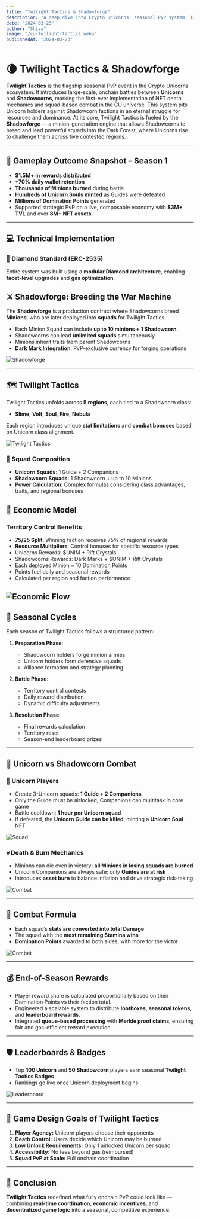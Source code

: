```yaml
---
title: "Twilight Tactics & Shadowforge"
description: "A deep dive into Crypto Unicorns' seasonal PvP system, Twilight Tactics, and the mechanics behind Shadowforge-driven minion warfare."
date: "2024-03-23"
author: "Shiva"
image: "/cu-twilight-tactics.webp"
publishedAt: "2024-03-23"
---
```


# 🌘 Twilight Tactics & Shadowforge

**Twilight Tactics** is the flagship seasonal PvP event in the Crypto Unicorns ecosystem. It introduces large-scale, onchain battles between **Unicorns** and **Shadowcorns**, marking the first-ever implementation of NFT death mechanics and squad-based combat in the CU universe.
This system pits Unicorn holders against Shadowcorn factions in an eternal struggle for resources and dominance.
At its core, Twilight Tactics is fueled by the **Shadowforge** — a minion-generation engine that allows Shadowcorns to breed and lead powerful squads into the Dark Forest, where Unicorns rise to challenge them across five contested regions.

---


## 🚀 Gameplay Outcome Snapshot – Season 1

- **$1.5M+ in rewards distributed**
- **+70% daily wallet retention**
- **Thousands of Minions burned** during battle
- **Hundreds of Unicorn Souls minted** as Guides were defeated
- **Millions of Domination Points** generated
- Supported strategic PvP on a live, composable economy with **$3M+ TVL** and over **8M+ NFT assets**.

---

## 💻 Technical Implementation

### 🔧 Diamond Standard (ERC-2535)
Entire system was built using a **modular Diamond architecture**, enabling **facet-level upgrades** and **gas optimization**.  


## ⚔️ Shadowforge: Breeding the War Machine

The **Shadowforge** is a production contract where Shadowcorns breed **Minions**, who are later deployed into **squads** for Twilight Tactics.

- Each Minion Squad can include **up to 10 minions + 1 Shadowcorn**.
- Shadowcorns can lead **unlimited squads** simultaneously.
- Minions inherit traits from parent Shadowcorns
- **Dark Mark Integration**: PvP-exclusive currency for forging operations

![Shadowforge](/cu-shadowforge.jpg)

---

## 🗺️ Twilight Tactics

Twilight Tactics unfolds across **5 regions**, each tied to a Shadowcorn class:

- **Slime**, **Volt**, **Soul**, **Fire**, **Nebula**

Each region introduces unique **stat limitations** and **combat bonuses** based on Unicorn class alignment.

![Twilight Tactics](/cu-twilight-tactics.webp)

### 🧠 Squad Composition
- **Unicorn Squads**: 1 Guide + 2 Companions
- **Shadowcorn Squads**: 1 Shadowcorn + up to 10 Minions
- **Power Calculation**: Complex formulas considering class advantages, traits, and regional bonuses

## 💎 Economic Model

### Territory Control Benefits
- **75/25 Split**: Winning faction receives 75% of regional rewards
- **Resource Multipliers**: Control bonuses for specific resource types
- Unicorns Rewards: $UNIM + Rift Crystals
- Shadowcorns Rewards: Dark Marks + $UNIM + Rift Crystals
- Each deployed Minion = 10 Domination Points
- Points fuel daily and seasonal rewards
- Calculated per region and faction performance

![Economic Flow](/cu-twilight-bonus.webp)
---

## 🔄 Seasonal Cycles

Each season of Twilight Tactics follows a structured pattern:

1. **Preparation Phase**: 
   - Shadowcorn holders forge minion armies
   - Unicorn holders form defensive squads
   - Alliance formation and strategy planning

2. **Battle Phase**:
   - Territory control contests
   - Daily reward distribution
   - Dynamic difficulty adjustments

3. **Resolution Phase**:
   - Final rewards calculation
   - Territory reset
   - Season-end leaderboard prizes

---

## 🦄 Unicorn vs Shadowcorn Combat

### 🎯 Unicorn Players

- Create 3-Unicorn squads: **1 Guide + 2 Companions**
- Only the Guide must be airlocked; Companions can multitask in core game
- Battle cooldown: **1 hour per Unicorn squad**
- If defeated, the **Unicorn Guide can be killed**, minting a **Unicorn Soul** NFT

![Squad](/cu-twilight-squad.webp)

### 💀 Death & Burn Mechanics

- Minions can die even in victory; **all Minions in losing squads are burned**
- Unicorn Companions are always safe; only **Guides are at risk**
- Introduces **asset burn** to balance inflation and drive strategic risk-taking

![Combat](/cu-twilight-combat.webp)

---

## 🧪 Combat Formula

- Each squad’s **stats are converted into total Damage**
- The squad with the **most remaining Stamina wins**
- **Domination Points** awarded to both sides, with more for the victor

![Combat](/cu-twilight-attack.webp)

---

## 💰 End-of-Season Rewards

- Player reward share is calculated proportionally based on their Domination Points vs their faction total.
- Engineered a scalable system to distribute **lootboxes**, **seasonal tokens**, and **leaderboard rewards**.  
- Integrated **queue-based processing** with **Merkle proof claims**, ensuring fair and gas-efficient reward execution.

---

## 🛡️ Leaderboards & Badges

- Top **100 Unicorn** and **50 Shadowcorn** players earn seasonal **Twilight Tactics Badges**
- Rankings go live once Unicorn deployment begins

![Leaderboard](/cu-twilight-leaderboard.webp)

---

## 🎯 Game Design Goals of Twilight Tactics

1. **Player Agency:** Unicorn players choose their opponents  
2. **Death Control:** Users decide which Unicorn may be burned  
3. **Low Unlock Requirements:** Only 1 airlocked Unicorn per squad  
4. **Accessibility:** No fees beyond gas (reimbursed)  
5. **Squad PvP at Scale:** Full onchain coordination

---


## 🏁 Conclusion
**Twilight Tactics** redefined what fully onchain PvP could look like — combining **real-time coordination**, **economic incentives**, and **decentralized game logic** into a seasonal, competitive experience.


